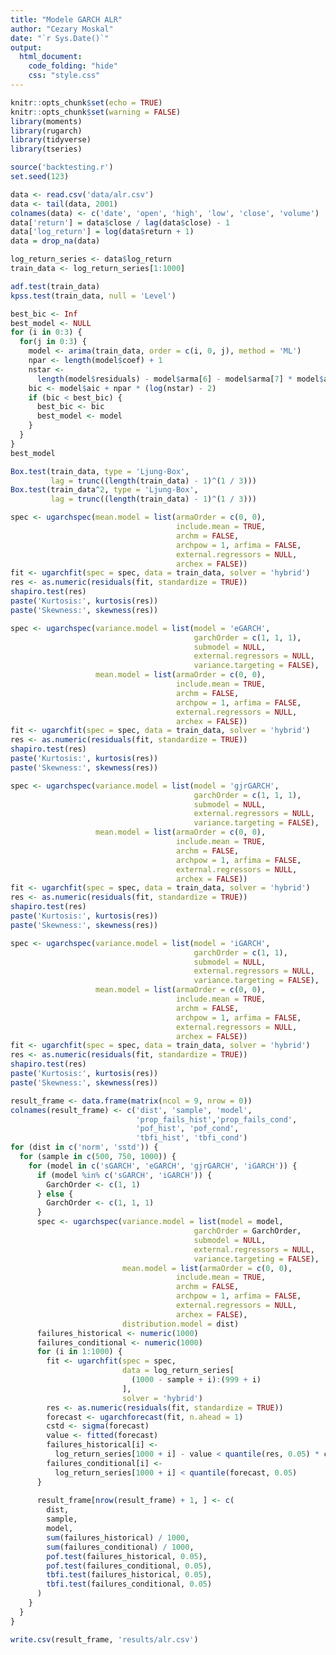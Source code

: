 ```yaml
---
title: "Modele GARCH ALR"
author: "Cezary Moskal"
date: "`r Sys.Date()`"
output: 
  html_document:
    code_folding: "hide"
    css: "style.css"
---
```


```r
knitr::opts_chunk$set(echo = TRUE)
knitr::opts_chunk$set(warning = FALSE)
library(moments)
library(rugarch)
library(tidyverse)
library(tseries)

source('backtesting.r')
set.seed(123)
```


```r
data <- read.csv('data/alr.csv')
data <- tail(data, 2001)
colnames(data) <- c('date', 'open', 'high', 'low', 'close', 'volume')
data['return'] = data$close / lag(data$close) - 1
data['log_return'] = log(data$return + 1)
data = drop_na(data)
```

```r
log_return_series <- data$log_return
train_data <- log_return_series[1:1000]
```

```r
adf.test(train_data)
kpss.test(train_data, null = 'Level')
```

```r
best_bic <- Inf
best_model <- NULL
for (i in 0:3) {
  for(j in 0:3) {
    model <- arima(train_data, order = c(i, 0, j), method = 'ML')
    npar <- length(model$coef) + 1
    nstar <- 
      length(model$residuals) - model$arma[6] - model$arma[7] * model$arma[5]
    bic <- model$aic + npar * (log(nstar) - 2)
    if (bic < best_bic) {
      best_bic <- bic
      best_model <- model
    }
  }
}
best_model
```

```r
Box.test(train_data, type = 'Ljung-Box',
         lag = trunc((length(train_data) - 1)^(1 / 3)))
Box.test(train_data^2, type = 'Ljung-Box',
         lag = trunc((length(train_data) - 1)^(1 / 3)))
```

```r
spec <- ugarchspec(mean.model = list(armaOrder = c(0, 0),
                                     include.mean = TRUE,
                                     archm = FALSE, 
                                     archpow = 1, arfima = FALSE,
                                     external.regressors = NULL,
                                     archex = FALSE))
fit <- ugarchfit(spec = spec, data = train_data, solver = 'hybrid')
res <- as.numeric(residuals(fit, standardize = TRUE))
shapiro.test(res)
paste('Kurtosis:', kurtosis(res))
paste('Skewness:', skewness(res))
```

```r
spec <- ugarchspec(variance.model = list(model = 'eGARCH',
                                         garchOrder = c(1, 1, 1),
                                         submodel = NULL,
                                         external.regressors = NULL,
                                         variance.targeting = FALSE),
                   mean.model = list(armaOrder = c(0, 0),
                                     include.mean = TRUE,
                                     archm = FALSE, 
                                     archpow = 1, arfima = FALSE,
                                     external.regressors = NULL,
                                     archex = FALSE))
fit <- ugarchfit(spec = spec, data = train_data, solver = 'hybrid')
res <- as.numeric(residuals(fit, standardize = TRUE))
shapiro.test(res)
paste('Kurtosis:', kurtosis(res))
paste('Skewness:', skewness(res))
```

```r
spec <- ugarchspec(variance.model = list(model = 'gjrGARCH',
                                         garchOrder = c(1, 1, 1),
                                         submodel = NULL,
                                         external.regressors = NULL,
                                         variance.targeting = FALSE),
                   mean.model = list(armaOrder = c(0, 0),
                                     include.mean = TRUE,
                                     archm = FALSE, 
                                     archpow = 1, arfima = FALSE,
                                     external.regressors = NULL,
                                     archex = FALSE))
fit <- ugarchfit(spec = spec, data = train_data, solver = 'hybrid')
res <- as.numeric(residuals(fit, standardize = TRUE))
shapiro.test(res)
paste('Kurtosis:', kurtosis(res))
paste('Skewness:', skewness(res))
```

```r
spec <- ugarchspec(variance.model = list(model = 'iGARCH',
                                         garchOrder = c(1, 1),
                                         submodel = NULL,
                                         external.regressors = NULL,
                                         variance.targeting = FALSE),
                   mean.model = list(armaOrder = c(0, 0),
                                     include.mean = TRUE,
                                     archm = FALSE, 
                                     archpow = 1, arfima = FALSE,
                                     external.regressors = NULL,
                                     archex = FALSE))
fit <- ugarchfit(spec = spec, data = train_data, solver = 'hybrid')
res <- as.numeric(residuals(fit, standardize = TRUE))
shapiro.test(res)
paste('Kurtosis:', kurtosis(res))
paste('Skewness:', skewness(res))
```

```r
result_frame <- data.frame(matrix(ncol = 9, nrow = 0))
colnames(result_frame) <- c('dist', 'sample', 'model',
                            'prop_fails_hist','prop_fails_cond',
                            'pof_hist', 'pof_cond',
                            'tbfi_hist', 'tbfi_cond')
for (dist in c('norm', 'sstd')) {
  for (sample in c(500, 750, 1000)) {
    for (model in c('sGARCH', 'eGARCH', 'gjrGARCH', 'iGARCH')) {
      if (model %in% c('sGARCH', 'iGARCH')) {
        GarchOrder <- c(1, 1)
      } else {
        GarchOrder <- c(1, 1, 1)
      }
      spec <- ugarchspec(variance.model = list(model = model,
                                         garchOrder = GarchOrder,
                                         submodel = NULL,
                                         external.regressors = NULL,
                                         variance.targeting = FALSE),
                         mean.model = list(armaOrder = c(0, 0),
                                     include.mean = TRUE,
                                     archm = FALSE, 
                                     archpow = 1, arfima = FALSE,
                                     external.regressors = NULL,
                                     archex = FALSE),
                         distribution.model = dist)
      failures_historical <- numeric(1000)
      failures_conditional <- numeric(1000)
      for (i in 1:1000) {
        fit <- ugarchfit(spec = spec,
                         data = log_return_series[
                           (1000 - sample + i):(999 + i)
                         ],
                         solver = 'hybrid')
        res <- as.numeric(residuals(fit, standardize = TRUE))
        forecast <- ugarchforecast(fit, n.ahead = 1)
        cstd <- sigma(forecast)
        value <- fitted(forecast)
        failures_historical[i] <- 
          log_return_series[1000 + i] - value < quantile(res, 0.05) * cstd
        failures_conditional[i] <- 
          log_return_series[1000 + i] < quantile(forecast, 0.05)
      }
      
      result_frame[nrow(result_frame) + 1, ] <- c(
        dist,
        sample,
        model,
        sum(failures_historical) / 1000,
        sum(failures_conditional) / 1000,
        pof.test(failures_historical, 0.05),
        pof.test(failures_conditional, 0.05),
        tbfi.test(failures_historical, 0.05),
        tbfi.test(failures_conditional, 0.05)
      )
    }
  }
}
```

```r
write.csv(result_frame, 'results/alr.csv')
```
